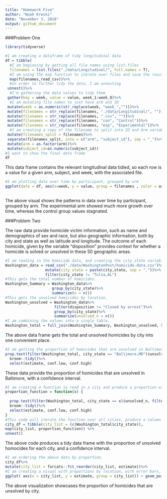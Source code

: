 ```yaml
---
title: "Homework Five"
author: "Noah Kreski"
date: "November 3, 2018"
output: github_document
---
```

###Problem One
```r
library(tidyverse)
```

```r

#I am creating a dataframe of tidy longitudinal data
df = tibble(
  #I am beginning by getting all file names using list.files
  filenames = list.files("./data/Longitudinal/", full.names = T),
  #I am using the map function to iterate over files and save the result as a new variable
  map(filenames,read_csv))%>%
  #In order to further tidy the data, I am unnesting
 unnest()%>%
  #I'm gathering the data values to tidy them
 gather(key = week, value = value, week_1:week_8)%>%
  #I am mutating file names to just have arm and ID
 mutate(week = as.numeric(str_replace(week, "week_","")))%>%
 mutate(filenames = str_replace(filenames, "./data/Longitudinal/", ""))%>%
 mutate(filenames = str_replace(filenames, ".csv", ""))%>%
 mutate(filenames = str_replace(filenames, "con", "Control"))%>%
 mutate(filenames = str_replace(filenames, "exp", "Experimental"))%>%
  #I am creating a copy of the filename to split into ID and Arm variables
 mutate(filenames_split = filenames)%>%
 separate(filenames_split, into = c("arm", "subject_id"), sep = "_")%>%
 mutate(arm = as.factor(arm))%>%
 mutate(subject_id=as.numeric(subject_id))
#I want to show the final data frame
df
```

This data frame contains the relevant longitudinal data tidied, so each row is a value for a given arm, subject, and week, with the associated file.

```r
#I am plotting data over time by participant, grouped by arm
ggplot(data = df, aes(x=week, y = value, group = filenames , color = arm))+ geom_line() + labs(title = "Data Values over Time by Arm" )
       
```

The above visual shows the patterns in data over time by participant, grouped by arm. The experimental arm showed much more growth over time, whereas the control group values stagnated.

###Problem Two

The raw data provide homicide victim information, such as name and demographics of sex and race, but also geographic information, both by city and state as well as latitude and longitude. The outcome of each homicide, given by the variable "disposition" provides context for whether a homicide is solved or unsolved in these 50 geographic areas.

```r
#I am reading in the homicide data, and creating the city_state variable, while also removing an erroneous entry.
Washington_data = read_csv("./data/WashingtonPost/homicide-data.csv")%>%
                  mutate(city_state = paste(city,state, sep = ","))%>%
                  filter(city_state != "Tulsa,AL")
#This gets the total number of homicides.                  
Washington_Summary = Washington_data%>%
                     group_by(city_state)%>%
                     summarize(n = n())
#This gets the unsolved homicides by location.
Washington_unsolved = Washington_data%>%
                      filter(disposition != "Closed by arrest")%>%
                      group_by(city_state)%>%
                      summarize(unsolved_n = n())
#I am combining the values into a single table.
Washington_total = full_join(Washington_Summary, Washington_unsolved, by = "city_state")

```

The above data frame gets the total and unsolved homicides by city into one convenient place.

```r
#I am getting the proportion of homicides that are unsolved in Baltimore, and tidying to get the estimate and confidence interval.
prop.test(filter(Washington_total, city_state == "Baltimore,MD")$unsolved_n, filter(Washington_total, city_state == "Baltimore,MD")$n)%>%
  broom::tidy()%>%
  select(estimate, conf.low, conf.high)
```

These data provide the proportion of homicides that are unsolved in Baltimore, with a confidence interval.

```r
#I am creating a function to read in a city and produce a proportion with CI.
proportion_function = function(x) {
  
  prop.test(filter(Washington_total, city_state == x)$unsolved_n, filter(Washington_total, city_state == x)$n)%>%
  broom::tidy()%>%
  select(estimate, conf.low, conf.high)
}
#This code will iterate the function over all cities, produce a column with tibbles, and unnest to generate proportions and CIs for every city.
city_df = tibble(city_list = (c(Washington_total$city_state)),
map(city_list, proportion_function)) %>%
unnest()
```

The above code produces a tidy data frame with the proportion of unsolved homocides for each city, and a confidence interval.

```r
#I am ordering the above data by proportion.
city_df%>%
mutate(city_list = forcats::fct_reorder(city_list, estimate))%>%
#I am creating a visual with proportions by location, with error bars, and formatting appropriately.
ggplot( aes(x = city_list, y = estimate, group = city_list)) + geom_point() +theme(axis.text.x = element_text(angle = 70, hjust = 1)) + geom_errorbar( mapping=aes(x=city_list, ymin=conf.low, ymax=conf.high))+labs(title = "Proportion of Homicides that are Unsolved by Location", x = "Location", y = "Proportion of homicides that are Unsolved")
```

The above visualization showcases the proportion of homicides that are unsolved by city.